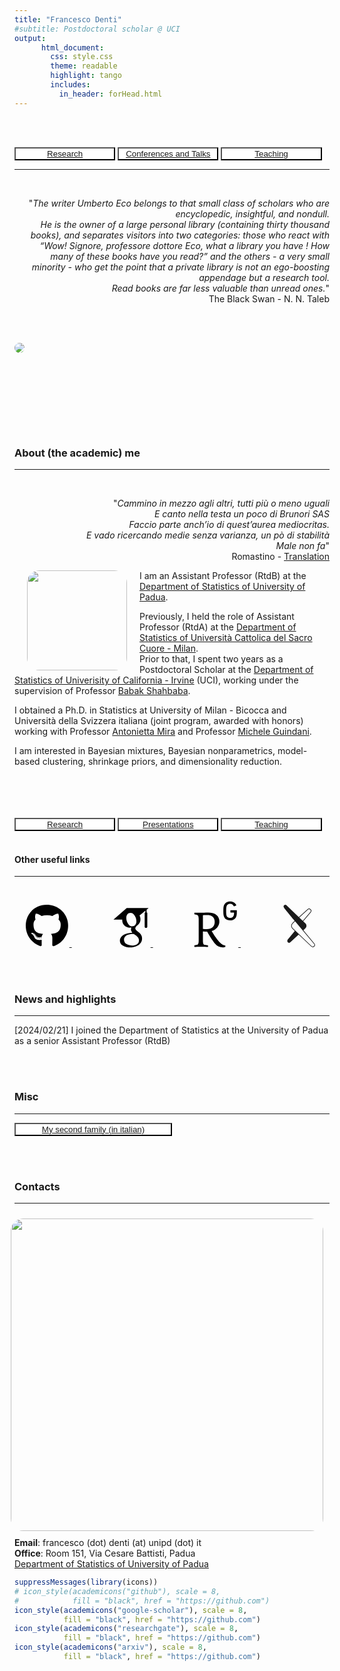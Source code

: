 ```yaml
---
title: "Francesco Denti"
#subtitle: Postdoctoral scholar @ UCI
output: 
      html_document:
        css: style.css
        theme: readable
        highlight: tango
        includes:
          in_header: forHead.html
---
```

<br>

<br>
<button type="button" name="button" class="btn" style="background-color:white;color:blue;width: 32%;">[Research](/Rmarkdowns/Research)</button>
<button type="button" name="button" class="btn" style="background-color:white;color:blue;width: 32%;">[Conferences and Talks](/Rmarkdowns/ConferencesAndTalks)</button>
<button type="button" name="button" class="btn" style="background-color:white;color:blue;width: 32%;">[Teaching](/Rmarkdowns/Teaching)
</button>
<br>

***

<br>
<div style="text-align: right"> 
<p>&quot;<em>The writer Umberto Eco belongs to that small class of scholars who are encyclopedic, insightful, and nondull.<br>He is the owner of a large personal library (containing thirty thousand books), and separates visitors into two categories: those who react with “Wow! Signore, professore dottore Eco, what a library you have ! How many of these books have you read?” and the others - a very small minority - who get the point that a private library is not an ego-boosting appendage but a research tool.<br> Read books are far less valuable than unread ones.</em>&quot; <br> The Black Swan - N. N. Taleb</p>
</div>

<br>
<br>

<div class="article-header">
  <img style = "border-radius: 50px;
  " src="images/newpalm.jpeg" class="article-banner" itemprop="image">
</div>

<br>

<br><br>
  
  

<br><br>

### About (the academic) me
  
---

<br>
<div style="text-align: right"> <p>&quot;<em>Cammino in mezzo agli altri, tutti più o meno uguali<br>
E canto nella testa un poco di Brunori SAS<br>
Faccio parte anch'io di quest'aurea mediocritas.<br>
E vado ricercando medie senza varianza, un pò di stabilità<br>
Male non fa</em>&quot;<br>
Romastino - [Translation](https://translate.google.com/?sl=auto&tl=en&text=Cammino%20in%20mezzo%20agli%20altri%2C%20tutti%20più%20o%20meno%20uguali%0AE%20canto%20nella%20testa%20un%20poco%20di%20Brunori%20SAS%0AFaccio%20parte%20anch%27io%20di%20quest%27aurea%20mediocritas.%0AE%20vado%20ricercando%20medie%20senza%20varianza%2C%20un%20pò%20di%20stabilità%0AMale%20non%20fa%0A&op=translate)
</p>
</div>


<img style="float: left;vertical-align:middle;margin:0px 20px;border-radius: 20px;
  " src="images/fd.jpg" width="160"> 
  
I am an Assistant Professor (RtdB) at the [Department of Statistics of University of Padua](https://www.stat.unipd.it).

Previously, I held the role of Assistant Professor (RtdA) at the [Department of Statistics of Università Cattolica del Sacro Cuore - Milan](https://dipartimenti.unicatt.it/scienze_statistiche).  
Prior to that, I spent two years as a Postdoctoral Scholar at the [Department of Statistics of Univerisity of California - Irvine](https://www.stat.uci.edu/) (UCI), working under the supervision of Professor [Babak Shahbaba](https://www.ics.uci.edu/~babaks/).  

I obtained a Ph.D. in Statistics at University of Milan - Bicocca and Università della Svizzera italiana (joint program, awarded with honors) working with Professor [Antonietta Mira](https://search.usi.ch/en/people/f8960de6d60dd08a79b6c1eb20b7442b/mira-antonietta) and Professor [Michele Guindani](https://www.micheleguindani.info).  

I am interested in Bayesian mixtures, Bayesian nonparametrics, model-based clustering, shrinkage priors, and dimensionality reduction.  


<br>
<br>
<br>
<br>
<button type="button" name="button" class="btn" style="background-color:white;color:blue;width: 32%;">[Research](/Rmarkdowns/Research)</button>
<button type="button" name="button" class="btn" style="background-color:white;color:blue;width: 32%;">[Presentations](/Rmarkdowns/ConferencesAndTalks)</button>
<button type="button" name="button" class="btn" style="background-color:white;color:blue;width: 32%;">[Teaching](/Rmarkdowns/Teaching)
</button>
<br>
<br>

#### Other useful links

--- 


<center>
<a href="https://github.com/fradenti">
<svg viewBox="0 0 512 512" style="height:5em;position:relative;display:inline-block;top:.1em;" xmlns="http://www.w3.org/2000/svg">
  <path d="M165.9 397.4c0 2-2.3 3.6-5.2 3.6-3.3.3-5.6-1.3-5.6-3.6 0-2 2.3-3.6 5.2-3.6 3-.3 5.6 1.3 5.6 3.6zm-31.1-4.5c-.7 2 1.3 4.3 4.3 4.9 2.6 1 5.6 0 6.2-2s-1.3-4.3-4.3-5.2c-2.6-.7-5.5.3-6.2 2.3zm44.2-1.7c-2.9.7-4.9 2.6-4.6 4.9.3 2 2.9 3.3 5.9 2.6 2.9-.7 4.9-2.6 4.6-4.6-.3-1.9-3-3.2-5.9-2.9zM244.8 8C106.1 8 0 113.3 0 252c0 110.9 69.8 205.8 169.5 239.2 12.8 2.3 17.3-5.6 17.3-12.1 0-6.2-.3-40.4-.3-61.4 0 0-70 15-84.7-29.8 0 0-11.4-29.1-27.8-36.6 0 0-22.9-15.7 1.6-15.4 0 0 24.9 2 38.6 25.8 21.9 38.6 58.6 27.5 72.9 20.9 2.3-16 8.8-27.1 16-33.7-55.9-6.2-112.3-14.3-112.3-110.5 0-27.5 7.6-41.3 23.6-58.9-2.6-6.5-11.1-33.3 2.6-67.9 20.9-6.5 69 27 69 27 20-5.6 41.5-8.5 62.8-8.5s42.8 2.9 62.8 8.5c0 0 48.1-33.6 69-27 13.7 34.7 5.2 61.4 2.6 67.9 16 17.7 25.8 31.5 25.8 58.9 0 96.5-58.9 104.2-114.8 110.5 9.2 7.9 17 22.9 17 46.4 0 33.7-.3 75.4-.3 83.6 0 6.5 4.6 14.4 17.3 12.1C428.2 457.8 496 362.9 496 252 496 113.3 383.5 8 244.8 8zM97.2 352.9c-1.3 1-1 3.3.7 5.2 1.6 1.6 3.9 2.3 5.2 1 1.3-1 1-3.3-.7-5.2-1.6-1.6-3.9-2.3-5.2-1zm-10.8-8.1c-.7 1.3.3 2.9 2.3 3.9 1.6 1 3.6.7 4.3-.7.7-1.3-.3-2.9-2.3-3.9-2-.6-3.6-.3-4.3.7zm32.4 35.6c-1.6 1.3-1 4.3 1.3 6.2 2.3 2.3 5.2 2.6 6.5 1 1.3-1.3.7-4.3-1.3-6.2-2.2-2.3-5.2-2.6-6.5-1zm-11.4-14.7c-1.6 1-1.6 3.6 0 5.9 1.6 2.3 4.3 3.3 5.6 2.3 1.6-1.3 1.6-3.9 0-6.2-1.4-2.3-4-3.3-5.6-2z"></path>
</svg>
</svg></a>
&nbsp; &nbsp; &nbsp; &nbsp; &nbsp; &nbsp; &nbsp; &nbsp;
<a href="https://scholar.google.it/citations?hl=it&user=8WqmGiEAAAAJ">
<svg viewBox="0 -60 384 512" style="position:relative;display:inline-block;top:.1em;fill:black;height:6em;href:https://github.com;" xmlns="http://www.w3.org/2000/svg">
  <g groupmode="layer" id="layer6" label="icon">
    <path style="stroke-width:0.0647871" d="M 343.75868,106.66243 V 79.430205 L 363.52365,63.999997 H 149.63354 L 20.476345,176.2736 h 85.656075 c -0.15534,2.12494 -0.21914,4.04644 -0.21914,6.22563 0,20.84472 7.2192,38.08662 21.67203,51.86089 14.45284,13.79702 32.25124,20.64784 53.32651,20.64784 4.92319,0 9.75059,-0.36794 14.43842,-1.02419 -2.90722,6.50082 -4.37457,12.52302 -4.37457,18.14228 0,9.87526 4.49924,20.4304 13.46715,31.6418 -39.23377,2.6705 -68.06112,9.73264 -86.43702,21.16322 -10.53108,6.49907 -19.000207,14.70396 -25.390349,24.5311 -6.390569,9.89933 -9.577754,20.51525 -9.577754,31.9616 0,9.64822 2.062375,18.33611 6.21907,26.06233 4.156694,7.7263 9.577757,14.07047 16.312223,18.98408 6.71825,4.96781 14.46899,9.10088 23.219,12.46874 8.73429,3.34378 17.40643,5.71858 26.06106,7.06258 8.62707,1.34222 17.20471,1.9985 25.70579,1.9985 13.46887,0 26.95353,-1.73428 40.54711,-5.18707 13.56165,-3.48461 26.28022,-8.64143 38.17105,-15.4927 11.85935,-6.80488 21.51545,-16.0865 28.9219,-27.7183 7.39024,-11.67998 11.09457,-24.80499 11.09457,-39.33613 0,-11.01584 -2.24964,-21.03852 -6.7502,-30.14073 -4.46864,-9.07202 -9.93785,-16.54102 -16.45271,-22.34403 -6.5008,-5.81263 -12.99987,-11.15539 -19.51512,-15.9679 -6.50083,-4.84488 -12.00021,-9.75058 -16.46884,-14.8129 -4.4848,-5.04657 -6.73444,-10.05419 -6.73444,-14.98395 0,-4.92145 1.73422,-9.67183 5.21588,-14.26559 3.45451,-4.6095 7.67376,-9.04795 12.60967,-13.30571 4.93756,-4.24944 9.87523,-8.96788 14.79665,-14.13302 4.92147,-5.14719 9.14072,-11.82739 12.60971,-20.00822 3.48467,-8.17907 5.20318,-17.44489 5.20318,-27.75679 0,-13.4527 -2.54714,-24.46065 -7.54735,-33.31348 -0.59369,-1.02243 -1.21757,-1.80338 -1.87511,-3.02225 l 56.90745,-46.672136 v 17.118526 c -7.39373,0.92969 -6.62422,5.34582 -6.62422,10.6352 v 128.66719 c 0,5.95832 4.8751,10.83382 10.83386,10.83382 h 3.98869 c 5.95835,0 10.83386,-4.87506 10.83386,-10.83382 V 117.29282 c 0,-5.27669 0.77741,-9.68801 -6.56167,-10.63039 z M 236.39865,329.14114 c 1.14099,0.7503 3.7039,2.78075 7.7184,6.03838 4.0495,3.24319 6.797,5.69582 8.26567,7.41432 1.43851,1.66381 3.5792,4.16501 6.37617,7.54734 2.81268,3.3744 4.7184,6.30394 5.71853,8.73425 1.00016,2.4767 2.01603,5.46089 3.04636,8.94556 0.98567,3.44488 1.48486,6.97595 1.48486,10.56169 0,17.04813 -6.56338,29.68007 -19.65604,37.85915 -13.125,8.18083 -28.76651,12.27368 -46.93767,12.27368 -9.18709,0 -18.2031,-1.09289 -27.06247,-3.1951 -8.84322,-2.11665 -17.31192,-5.3362 -25.39035,-9.60185 -8.07846,-4.25771 -14.57754,-10.20337 -19.50072,-17.79659 -4.93764,-7.64012 -7.40645,-16.41464 -7.40645,-26.24962 0,-10.32022 2.79692,-19.28987 8.42233,-26.90588 5.59343,-7.62564 12.93774,-13.3919 22.03208,-17.3154 9.0624,-3.94582 18.24946,-6.74232 27.56166,-8.39827 9.31221,-1.7023 18.79679,-2.555 28.43842,-2.555 4.46862,0 7.93582,0.25115 10.40465,0.69607 0.45456,0.21918 3.03188,2.07025 7.73456,5.56326 4.70401,3.46237 7.62565,5.59519 8.75047,6.38401 z m -3.35823,-100.5779 c -7.40648,8.85938 -17.73454,13.2882 -30.95363,13.2882 -11.85933,0 -22.29766,-4.76482 -31.26554,-14.31195 -8.99984,-9.52309 -15.42235,-20.32803 -19.34408,-32.43061 -3.93752,-12.10871 -5.90585,-23.98423 -5.90585,-35.648 0,-13.6942 3.59542,-25.35184 10.7809,-34.97598 7.18727,-9.64952 17.49915,-14.48477 30.93786,-14.48477 11.87507,0 22.37423,5.03825 31.43704,15.15677 9.09434,10.08482 15.60961,21.41303 19.5169,33.96799 3.92176,12.5392 5.87345,24.52979 5.87345,35.98399 0,13.44658 -3.70256,24.60984 -11.07663,33.45436 z" id="path2"></path>
  </g>
</svg>
</a>
&nbsp; &nbsp; &nbsp; &nbsp; &nbsp; &nbsp; &nbsp; &nbsp;
<a href="https://www.researchgate.net/profile/Francesco-Denti-2">
<svg viewBox="0 -60 384 512" style="position:relative;display:inline-block;top:.1em;fill:black;height:7em;href:https://github.com;" xmlns="http://www.w3.org/2000/svg">
  <g groupmode="layer" id="layer6" label="icon">
    <path style="stroke-width:0.0663148" d="M 228.65968,408.10149 C 208.46616,386.12784 181.4422,350.83324 158.962,310.93516 c 37.13444,-8.68487 64.63318,-43.55027 64.63318,-78.38386 0,-51.3457 -39.88089,-75.17678 -92.16329,-75.17678 -27.02266,0 -48.583367,1.36546 -68.715441,1.36546 -18.369155,0 -36.722401,0 -48.154153,-0.4447 v 13.30466 l 17.401097,3.19159 c 11.968845,2.30214 18.78249,7.76579 18.78249,36.21494 v 180.59919 c 0,28.43543 -6.813222,33.92871 -18.78249,36.19953 l -17.401097,3.25258 v 13.25908 c 12.367998,-0.4447 33.912828,-1.3513 55.473533,-1.3513 20.62404,0 47.217451,0.9066 58.680561,1.3513 v -13.25908 l -23.84698,-3.25258 c -12.366696,-1.796 -18.813848,-7.7641 -18.813848,-36.19953 v -76.54225 c 11.002507,0.92078 20.624038,0.92078 35.325548,0.92078 27.95932,49.94887 54.55102,87.55896 69.65214,104.9618 13.779,16.52587 34.84949,27.05401 61.44162,27.05401 7.78128,0 16.02316,-1.36721 21.05458,-3.68315 v -11.89361 c -16.49625,0 -32.99204,-11.47725 -44.8702,-24.3213 z M 119.06392,295.34424 c -15.59093,0 -22.434257,-0.41463 -33.007939,-1.41103 V 178.91935 c 10.573682,-0.92079 24.751869,-0.92079 37.135739,-0.92079 38.53132,0 61.42745,20.19525 61.42745,56.83902 0,36.21495 -24.73641,60.50666 -65.55525,60.50666 z m 139.93416,-115.7035 c -0.4606,-2.4087 -0.87524,-5.21701 -1.24303,-8.45544 -0.38328,-3.26846 -0.63033,-7.10411 -0.78243,-11.63108 -0.15386,-4.49562 -0.21509,-9.98891 -0.21509,-16.28098 0,-6.32297 0.0616,-11.7398 0.21509,-16.25087 0.15258,-4.52698 0.39915,-8.4099 0.78243,-11.64703 0.36778,-3.22291 0.78243,-6.0467 1.24303,-8.45541 0.4447,-2.4246 1.02776,-4.72679 1.78055,-6.981678 3.94262,-11.923264 10.40396,-20.884861 19.44246,-26.901503 9.0226,-6.015342 20.08653,-9.036752 33.22147,-9.036752 6.75224,0 12.87587,0.782429 18.30773,2.377345 5.37082,1.580761 10.1887,3.760457 14.43897,6.552435 4.18926,2.762339 7.81137,6.015349 10.80317,9.698476 3.06868,3.697285 5.53882,7.641624 7.47319,11.877718 0.75106,1.349583 0.53752,2.424608 -0.65998,3.175676 l -16.68012,6.858773 c -1.41275,0.75278 -2.40869,0.36907 -3.19287,-1.12058 -3.74283,-6.93613 -6.93611,-11.49275 -12.18281,-14.806757 -5.30941,-3.299853 -10.22007,-4.865129 -18.3077,-4.865129 -8.79314,0 -12.7216,1.748734 -18.22953,5.693102 -5.46364,3.867008 -9.46901,8.732137 -11.83217,16.142614 -0.47437,1.33581 -0.9053,2.99348 -1.41104,4.94203 -0.41463,1.97991 -0.75278,4.40452 -0.9663,7.24247 -0.21544,2.83925 -0.41464,6.35308 -0.59855,10.49678 -0.12246,4.14373 -0.18403,9.17686 -0.18403,15.00788 0,5.86107 0.0616,10.8942 0.18403,15.03794 0.18402,4.12779 0.38328,7.64162 0.59855,10.48086 0.2135,2.86931 0.55167,5.27805 0.9663,7.27386 0.50616,1.91846 0.93667,3.57483 1.41104,4.92613 2.36316,7.38084 5.74037,11.41585 10.71205,14.65467 4.91068,3.28394 10.55651,5.64755 19.34965,5.64755 7.81134,0 14.96232,-2.22524 19.62634,-5.61746 4.61979,-3.39094 8.45544,-7.87108 10.17452,-13.99472 0.75281,-2.57843 1.71916,-5.78588 2.3791,-9.71393 0.59853,-3.92843 0.59853,-8.08632 0.59853,-13.82497 0,-0.9066 -0.5074,-1.36721 -1.3513,-1.36721 h -26.71631 c -1.50383,0 -2.24073,-0.73558 -2.24073,-2.23898 v -15.31466 c 0,-1.51931 0.7369,-2.25661 2.24073,-2.25661 h 49.02807 c 1.53521,0 2.25661,0.73688 2.25661,2.25661 v 13.08938 c 0,6.93614 0,13.36612 -0.7214,19.32001 -0.69131,5.95392 -1.62625,11.10951 -2.80789,14.86822 -3.74453,11.7712 -9.68254,20.14969 -18.78247,26.39405 -9.1313,6.29165 -20.90079,9.68257 -33.6838,9.68257 -13.13494,0 -24.19891,-3.02183 -33.22147,-9.0226 -9.0385,-6.07635 -15.49984,-14.99239 -19.44246,-26.91566 -0.75279,-2.25489 -1.33585,-4.57253 -1.78055,-6.99714 z" id="path2"></path>
  </g>
</svg>
</a>
&nbsp; &nbsp; &nbsp; &nbsp; &nbsp; &nbsp; &nbsp; &nbsp;
<a href="https://arxiv.org/search/?query=Denti%2C+Francesco&searchtype=author&abstracts=show&order=-announced_date_first&size=50">
<svg viewBox="0 0 448 512" style="position:relative;display:inline-block;top:.1em;fill:black;height:5em;href:https://github.com;" xmlns="http://www.w3.org/2000/svg">
  <g label="icon" id="layer6" groupmode="layer">
    <g transform="matrix(1.5499998,0,0,-1.5499998,-123.19936,553.59966)" id="g4" style="stroke-width:0.645161">
      <path fill="currentColor" d="m 119.65,351.996 c -5.84961,0.13477 -11.1943,-3.29883 -13.502,-8.67578 -2.19629,-5.27051 -0.61914,-8.9668 4.19727,-15.8652 7.05469,-10.3799 78.8242,-96.5625 78.8242,-96.5625 l -15.8828,-14.8633 c -13.3809,-13.3779 -13.9561,-31.333 -1.50977,-43.7754 l 18.4922,-17.6133 -51.5977,-63.377 c -4.00586,-4.26758 -6.48535,-11.7559 -4.24805,-17.1309 2.27832,-5.53613 7.69727,-9.12891 13.6836,-9.07031 3.83398,0.0957 7.43262,1.87402 9.83789,4.86133 l 61.3691,57.0566 94.5762,-90.0703 c 3.19434,-3.08398 7.44336,-4.83984 11.8828,-4.91016 1.60449,0.0039 3.19824,0.245117 4.73242,0.714844 5.7793,1.80566 10.249,6.41797 11.8711,12.252 1.2998,5.47363 -0.27637,11.2334 -4.18164,15.2832 l -83.0859,100.011996 14.8789,13.834 c 11.0957,10.0029 11.1543,27.3906 0.12695,37.4688 l -16.2949,15.6309 56.2559,66.4434 0.0742,0.0859 0.0664,0.0899 c 5.02734,6.53125 7.43164,11.5615 4.83984,17.9395 -3.13379,5.96875 -8.69727,10.29 -15.2559,11.8516 -0.67676,0.0908 -1.35938,0.13574 -2.04297,0.13671 l -0.004,-0.0117 c -4.42871,-0.27051 -8.61035,-2.13086 -11.7754,-5.24023 l -0.13086,-0.10743 -0.12304,-0.11132 -65.207,-59.127 -89.8965,86.2402 c 0,0 -5.33398,6.47754 -10.9707,6.61133 z m 178.104,-33.041 c 0.47852,-0.002 0.95703,-0.0332 1.43164,-0.0957 4.84277,-1.33301 8.95605,-4.54004 11.4316,-8.91016 1.44922,-3.5625 1.00293,-6.45703 -4.19727,-13.2148 l -56.0586,-66.2188 -26.375,25.3027 64.9551,58.9062 c 2.33887,2.41504 5.46484,3.91113 8.8125,4.2168 v 0.0137 z M 192.436,227.402 334.446,57.244 c 2.78711,-3.48926 4.5293,-6.97949 3.3418,-10.9121 -1.16113,-4.30273 -4.43457,-7.71777 -8.68555,-9.05664 -1.08105,-0.333984 -2.20508,-0.503906 -3.33594,-0.505859 -3.20801,0.07617 -6.26953,1.35645 -8.57617,3.58789 l -142.033,135.284999 c -11.1719,11.1719 -9.48242,26.0195 1.39258,36.8945 z" id="path2" style="stroke-width:0.416233"></path>
    </g>
  </g>
</svg>
</a>
</center>

<br><br>

### News and highlights

---  

[2024/02/21] I joined the Department of Statistics at the University of Padua as a senior Assistant Professor (RtdB)


<br><br>

### Misc

---

<button type="button" name="button" class="btn" style="background-color:white;color:blue;width: 50%;">[My second family (in italian)](http://www.compagniameteor.it/)</button>

<br><br>

### Contacts

---



<div class="article-header">
  <img 
  style="float: right;vertical-align:middle;margin:10px 10px;border-radius: 20px;
  " src="images/glicine.jpg" class="article-banner" itemprop="image"
  width="500" 
     height="500">
</div>
**Email**: francesco (dot) denti (at) unipd (dot) it  
**Office**: Room 151, Via Cesare Battisti, Padua  
[Department of Statistics of University of Padua](https://www.stat.unipd.it)

```r
suppressMessages(library(icons))
# icon_style(academicons("github"), scale = 8, 
#            fill = "black", href = "https://github.com")
icon_style(academicons("google-scholar"), scale = 8, 
           fill = "black", href = "https://github.com")
icon_style(academicons("researchgate"), scale = 8, 
           fill = "black", href = "https://github.com")
icon_style(academicons("arxiv"), scale = 8, 
           fill = "black", href = "https://github.com")
```

